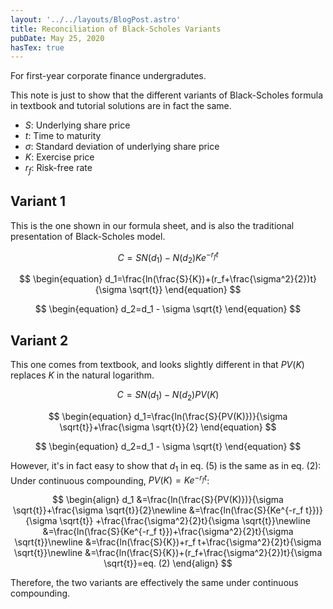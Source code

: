 ```yaml
---
layout: '../../layouts/BlogPost.astro'
title: Reconciliation of Black-Scholes Variants
pubDate: May 25, 2020
hasTex: true
---
```



<Aside type="note" title="this is a simple teaching note">
  For first-year corporate finance undergradutes.
</Aside>

This note is just to show that the different variants of Black-Scholes formula
in textbook and tutorial solutions are in fact the same.

- $S$: Underlying share price
- $t$: Time to maturity
- $\sigma$: Standard deviation of underlying share price
- $K$: Exercise price
- $r_f$: Risk-free rate

## Variant 1

This is the one shown in our formula sheet, and is also the traditional
presentation of Black-Scholes model.

$$
\begin{equation}
C=SN(d_1)-N(d_2)Ke^{-r_f t}
\end{equation}
$$

$$
\begin{equation}
d_1=\frac{ln(\frac{S}{K})+(r_f+\frac{\sigma^2}{2})t}{\sigma \sqrt{t}}
\end{equation}
$$

$$
\begin{equation}
d_2=d_1 - \sigma \sqrt{t}
\end{equation}
$$

## Variant 2

This one comes from textbook, and looks slightly different in that $PV(K)$
replaces $K$ in the natural logarithm.

$$
\begin{equation}
C=SN(d_1)-N(d_2)PV(K)
\end{equation}
$$

$$
\begin{equation}
d_1=\frac{ln(\frac{S}{PV(K)})}{\sigma \sqrt{t}}+\frac{\sigma \sqrt{t}}{2}
\end{equation}
$$

$$
\begin{equation}
d_2=d_1 - \sigma \sqrt{t}
\end{equation}
$$

However, it's in fact easy to show that $d_1$ in eq. (5) is the same as in eq.
(2): Under continuous compounding, $PV(K)=Ke^{-r_f t}$:

$$
\begin{align}
d_1 &=\frac{ln(\frac{S}{PV(K)})}{\sigma \sqrt{t}}+\frac{\sigma \sqrt{t}}{2}\newline
&=\frac{ln(\frac{S}{Ke^{-r_f t}})}{\sigma \sqrt{t}} +\frac{\frac{\sigma^2}{2}t}{\sigma \sqrt{t}}\newline
&=\frac{ln(\frac{S}{Ke^{-r_f t}})+\frac{\sigma^2}{2}t}{\sigma \sqrt{t}}\newline
&=\frac{ln(\frac{S}{K})+r_f t+\frac{\sigma^2}{2}t}{\sigma \sqrt{t}}\newline
&=\frac{ln(\frac{S}{K})+(r_f+\frac{\sigma^2}{2})t}{\sigma \sqrt{t}}=eq. (2)
\end{align}
$$

Therefore, the two variants are effectively the same under continuous compounding.
